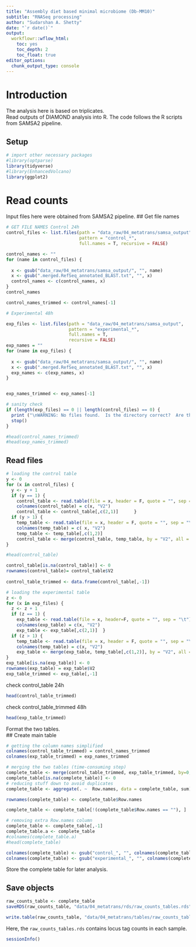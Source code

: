 ```yaml
---
title: "Assembly diet based minimal microbiome (Db-MM10)"
subtitle: "RNASeq processing"
author: "Sudarshan A. Shetty"
date: "`r date()`"
output:
  workflowr::wflow_html:
    toc: yes
    toc_depth: 2
    toc_float: true
editor_options: 
  chunk_output_type: console
---
```



# Introduction  

The analysis here is based on triplicates.    
Read outputs of DIAMOND analysis into R. The code follows the R scripts from SAMSA2 pipeline.  

## Setup

```r

# import other necessary packages
#library(optparse)
library(tidyverse)
#library(EnhancedVolcano)
library(ggplot2)


```


# Read counts  

Input files here were obtained from SAMSA2 pipeline.
## Get file names  
```r


# GET FILE NAMES Control 24h
control_files <- list.files(path = "data_raw/04_metatrans/samsa_output",
                            pattern = "control_*", 
                            full.names = T, recursive = FALSE)

control_names <- ""
for (name in control_files) {
  
  x <- gsub("data_raw/04_metatrans/samsa_output/", "", name)
  x <- gsub(".merged.RefSeq_annotated_BLAST.txt", "", x)
  control_names <- c(control_names, x)
}
control_names

control_names_trimmed <- control_names[-1]

# Experimental 48h

exp_files <- list.files(path = "data_raw/04_metatrans/samsa_output",
                        pattern = "experimental_*",
                        full.names = T,
                        recursive = FALSE)
exp_names = ""
for (name in exp_files) {
  
  x <- gsub("data_raw/04_metatrans/samsa_output/", "", name)
  x <- gsub(".merged.RefSeq_annotated_BLAST.txt", "", x)
  exp_names <- c(exp_names, x)
}


exp_names_trimmed <- exp_names[-1]

# sanity check
if (length(exp_files) == 0 || length(control_files) == 0) {
  print ("\nWARNING: No files found.  Is the directory correct?  Are the files named with 'control_' and 'experimental_' as prefixes?")
  stop()
}

#head(control_names_trimmed)
#head(exp_names_trimmed)

```

## Read files  

```r

# loading the control table
y <- 0
for (x in control_files) {
  y <- y + 1
  if (y == 1) {
    control_table <- read.table(file = x, header = F, quote = "", sep = "\t")
    colnames(control_table) = c(x, "V2")
    control_table <- control_table[,c(2,1)]      }
  if (y > 1) {
    temp_table <- read.table(file = x, header = F, quote = "", sep = "\t")
    colnames(temp_table) = c( x, "V2")
    temp_table <- temp_table[,c(1,2)]
    control_table <- merge(control_table, temp_table, by = "V2", all = T)  }
}

#head(control_table)

control_table[is.na(control_table)] <- 0
rownames(control_table)= control_table$V2
 
control_table_trimmed <- data.frame(control_table[,-1])

# loading the experimental table
z <- 0
for (x in exp_files) {
  z <- z + 1
  if (z == 1) {
    exp_table <- read.table(file = x, header=F, quote = "", sep = "\t")
    colnames(exp_table) = c(x, "V2")
    exp_table <- exp_table[,c(2,1)]  }
  if (z > 1) {
    temp_table <- read.table(file = x, header = F, quote = "", sep = "\t")
    colnames(temp_table) = c(x, "V2")
    exp_table <- merge(exp_table, temp_table[,c(1,2)], by = "V2", all = T)  }
}
exp_table[is.na(exp_table)] <- 0
rownames(exp_table) = exp_table$V2
exp_table_trimmed <- exp_table[,-1]

```

check control_table 24h
```r
head(control_table_trimmed)
```


check control_table_trimmed 48h
```r
head(exp_table_trimmed)
```



Format the two tables.   
## Create main table  
```r

# getting the column names simplified
colnames(control_table_trimmed) = control_names_trimmed
colnames(exp_table_trimmed) = exp_names_trimmed

# merging the two tables (time-consuming step)
complete_table <- merge(control_table_trimmed, exp_table_trimmed, by=0, all = TRUE)
complete_table[is.na(complete_table)] <- 0
# reducing stuff down to avoid duplicates
complete_table <- aggregate(. ~  Row.names, data = complete_table, sum)

rownames(complete_table) <- complete_table$Row.names

complete_table <- complete_table[!(complete_table$Row.names == ""), ]

# removing extra Row.names column
complete_table <- complete_table[,-1]
complete_table.a <- complete_table
#colnames(complete_table.a)
#head(complete_table)

colnames(complete_table) <- gsub("control_", "", colnames(complete_table))
colnames(complete_table) <- gsub("experimental_", "", colnames(complete_table))
```


Store the complete table for later analysis.  

## Save objects  
```r

raw_counts_table <- complete_table
saveRDS(raw_counts_table, "data/04_metatrans/rds/raw_counts_tables.rds")

write.table(raw_counts_table, "data/04_metatrans/tables/raw_counts_tables.txt", col.names=NA, sep = "\t")

```

Here, the `raw_counts_tables.rds` contains locus tag counts in each sample.  

```r
sessionInfo()
```

